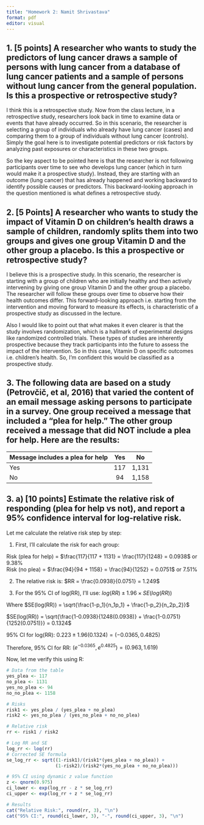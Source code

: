 ```yaml
---
title: "Homework 2: Namit Shrivastava"
format: pdf
editor: visual
---
```

## 1. [5 points] A researcher who wants to study the predictors of lung cancer draws a sample of persons with lung cancer from a database of lung cancer patients and a sample of persons without lung cancer from the general population. Is this a prospective or retrospective study?

I think this is a retrospective study. 
Now from the class lecture, in a retrospective study, researchers look back in time to examine data or events that have already occurred. So in this scenario, the researcher is selecting a group of individuals who already have lung cancer (cases) and comparing them to a group of individuals without lung cancer (controls). Simply the goal here is to investigate potential predictors or risk factors by analyzing past exposures or characteristics in these two groups.

So the key aspect to be pointed here is that the researcher is not following participants over time to see who develops lung cancer (which in turn would make it a prospective study). Instead, they are starting with an outcome (lung cancer) that has already happened and working backward to identify possible causes or predictors. This backward-looking approach in the question mentioned is what defines a retrospective study.


## 2. [5 Points] A researcher who wants to study the impact of Vitamin D on children’s health draws a sample of children, randomly splits them into two groups and gives one group Vitamin D and the other group a placebo. Is this a prospective or retrospective study?

I believe this is a prospective study.
In this scenario, the researcher is starting with a group of children who are initially healthy and then actively intervening by giving one group Vitamin D and the other group a placebo. The researcher will follow these groups over time to observe how their health outcomes differ. This forward-looking approach i.e. starting from the intervention and moving forward to measure its effects, is characteristic of a prospective study as discussed in the lecture.

Also I would like to point out that what makes it even clearer is that the study involves randomization, which is a hallmark of experimental designs like randomized controlled trials. These types of studies are inherently prospective because they track participants into the future to assess the impact of the intervention. So in this case, Vitamin D on specific outcomes i.e. children’s health. So, I’m confident this would be classified as a prospective study.

## 3. The following data are based on a study (Petrovčič, et al, 2016) that varied the content of an email message asking persons to participate in a survey. One group received a message that included a “plea for help.” The other group received a message that did NOT include a plea for help. Here are the results:
| Message includes a plea for help | Yes | No |
|:--------------------------------|:---:|:---:|
| Yes                             | 117 | 1,131 |
| No                              | 94  | 1,158 |



## 3. a) [10 points] Estimate the relative risk of responding (plea for help vs not), and report a 95% confidence interval for log-relative risk.

Let me calculate the relative risk step by step:

1) First, I'll calculate the risk for each group:

Risk (plea for help) = $\frac{117}{117 + 1131} = \frac{117}{1248} = 0.0938$ or 9.38%  
Risk (no plea) = $\frac{94}{94 + 1158} = \frac{94}{1252} = 0.0751$ or 7.51%

2) The relative risk is:
$RR = \frac{0.0938}{0.0751} = 1.249$

3) For the 95% CI of log(RR), I'll use:
$log(RR) \pm 1.96 \times SE(log(RR))$

Where $SE(log(RR)) = \sqrt{\frac{1-p_1}{n_1p_1} + \frac{1-p_2}{n_2p_2}}$

$SE(log(RR)) = \sqrt{\frac{1-0.0938}{1248(0.0938)} + \frac{1-0.0751}{1252(0.0751)}} = 0.1324$

95% CI for log(RR): $0.223 \pm 1.96(0.1324) = (-0.0365, 0.4825)$

Therefore, 95% CI for RR: $(e^{-0.0365}, e^{0.4825}) = (0.963, 1.619)$

Now, let me verify this using R:
```r
# Data from the table
yes_plea <- 117
no_plea <- 1131 
yes_no_plea <- 94
no_no_plea <- 1158

# Risks
risk1 <- yes_plea / (yes_plea + no_plea)
risk2 <- yes_no_plea / (yes_no_plea + no_no_plea)

# Relative risk
rr <- risk1 / risk2

# Log RR and SE
log_rr <- log(rr)
# Corrected SE formula
se_log_rr <- sqrt((1-risk1)/(risk1*(yes_plea + no_plea)) + 
                  (1-risk2)/(risk2*(yes_no_plea + no_no_plea)))

# 95% CI using dynamic z value function
z <- qnorm(0.975)
ci_lower <- exp(log_rr - z * se_log_rr)
ci_upper <- exp(log_rr + z * se_log_rr)

# Results
cat("Relative Risk:", round(rr, 3), "\n")
cat("95% CI:", round(ci_lower, 3), "-", round(ci_upper, 3), "\n")
```
##
##
##
##
##
##
